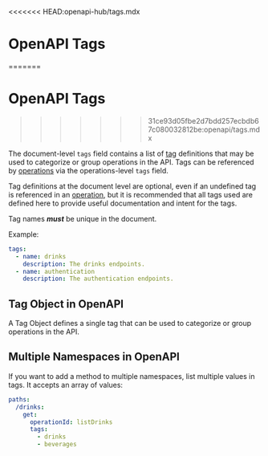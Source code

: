 <<<<<<< HEAD:openapi-hub/tags.mdx
# OpenAPI Tags

=======

# OpenAPI Tags
>>>>>>> 31ce93d05fbe2d7bdd257ecbdb67c080032812be:openapi/tags.mdx

The document-level `tags` field contains a list of [tag](/openapi/tags#tag-object) definitions that may be used to categorize or group operations in the API. Tags can be referenced by [operations](/openapi/paths/operations) via the operations-level `tags` field.

Tag definitions at the document level are optional, even if an undefined tag is referenced in an [operation](/openapi/paths/operations), but it is recommended that all tags used are defined here to provide useful documentation and intent for the tags.

Tag names **_must_** be unique in the document.

Example:

```yaml
tags:
  - name: drinks
    description: The drinks endpoints.
  - name: authentication
    description: The authentication endpoints.
```

## Tag Object in OpenAPI

A Tag Object defines a single tag that can be used to categorize or group operations in the API.

<Table
  data={[
    { field: "`name`", type: "String", required: "✅", description: "The name of the tag. **_Must_** be unique in the document." },
    { field: "`description`", type: "String", required: "", description: "A description of the tag. This may contain [CommonMark syntax](https://spec.commonmark.org/) to provide a rich description." },
    { field: "`externalDocs`", type: "[External Documentation Object](/openapi/external-documentation)", required: "", description: "Additional external documentation for this tag." },
    { field: "`x-*`", type: "[Extensions](/openapi/extensions)", required: "", description: "Any number of extension fields can be added to the tag object that can be used by tooling and vendors." }
  ]}
  columns={[
    { key: "field", header: "Field" },
    { key: "type", header: "Type" },
    { key: "required", header: "Required" },
    { key: "description", header: "Description" }
  ]}
/>

## Multiple Namespaces in OpenAPI

If you want to add a method to multiple namespaces, list multiple values in tags. It accepts an array of values:

```yaml
paths:
  /drinks:
    get:
      operationId: listDrinks
      tags:
        - drinks
        - beverages
```
